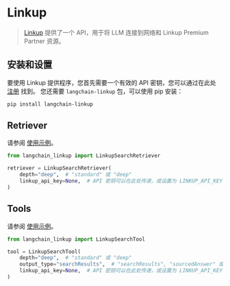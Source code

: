 # Linkup

> [Linkup](https://www.linkup.so/) 提供了一个 API，用于将 LLM 连接到网络和 Linkup Premium Partner 资源。

## 安装和设置

要使用 Linkup 提供程序，您首先需要一个有效的 API 密钥，您可以通过在此处 [注册](https://app.linkup.so/sign-up) 找到。
您还需要 `langchain-linkup` 包，可以使用 pip 安装：

```bash
pip install langchain-linkup
```

## Retriever

请参阅 [使用示例](/docs/integrations/retrievers/linkup_search)。

```python
from langchain_linkup import LinkupSearchRetriever

retriever = LinkupSearchRetriever(
    depth="deep",  # "standard" 或 "deep"
    linkup_api_key=None,  # API 密钥可以在此处传递，或设置为 LINKUP_API_KEY 环境变量
)
```

## Tools

请参阅 [使用示例](/docs/integrations/tools/linkup_search)。

```python
from langchain_linkup import LinkupSearchTool

tool = LinkupSearchTool(
    depth="deep",  # "standard" 或 "deep"
    output_type="searchResults",  # "searchResults", "sourcedAnswer" 或 "structured"
    linkup_api_key=None,  # API 密钥可以在此处传递，或设置为 LINKUP_API_KEY 环境变量
)
```